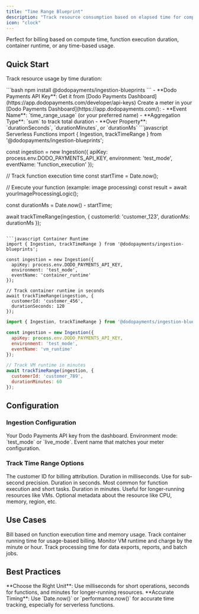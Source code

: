 ```yaml
---
title: "Time Range Blueprint"
description: "Track resource consumption based on elapsed time for compute, serverless functions, containers, and runtime billing."
icon: "clock"
---
```


<Info>
Perfect for billing based on compute time, function execution duration, container runtime, or any time-based usage.
</Info>

## Quick Start

Track resource usage by time duration:

<Steps>
<Step title="Install the SDK">
```bash
npm install @dodopayments/ingestion-blueprints
```
</Step>

<Step title="Get Your API Keys">
- **Dodo Payments API Key**: Get it from [Dodo Payments Dashboard](https://app.dodopayments.com/developer/api-keys)
</Step>

<Step title="Create a Meter">
Create a meter in your [Dodo Payments Dashboard](https://app.dodopayments.com/):
- **Event Name**: `time_range_usage` (or your preferred name)
- **Aggregation Type**: `sum` to track total duration
- **Over Property**: `durationSeconds`, `durationMinutes`, or `durationMs`
</Step>

<Step title="Track Time Usage">
<CodeGroup>
```javascript Serverless Functions
import { Ingestion, trackTimeRange } from '@dodopayments/ingestion-blueprints';

const ingestion = new Ingestion({
  apiKey: process.env.DODO_PAYMENTS_API_KEY,
  environment: 'test_mode',
  eventName: 'function_execution'
});

// Track function execution time
const startTime = Date.now();

// Execute your function (example: image processing)
const result = await yourImageProcessingLogic();

const durationMs = Date.now() - startTime;

await trackTimeRange(ingestion, {
  customerId: 'customer_123',
  durationMs: durationMs
});
```

```javascript Container Runtime
import { Ingestion, trackTimeRange } from '@dodopayments/ingestion-blueprints';

const ingestion = new Ingestion({
  apiKey: process.env.DODO_PAYMENTS_API_KEY,
  environment: 'test_mode',
  eventName: 'container_runtime'
});

// Track container runtime in seconds
await trackTimeRange(ingestion, {
  customerId: 'customer_456',
  durationSeconds: 120
});
```

```javascript VM Instance Runtime
import { Ingestion, trackTimeRange } from '@dodopayments/ingestion-blueprints';

const ingestion = new Ingestion({
  apiKey: process.env.DODO_PAYMENTS_API_KEY,
  environment: 'test_mode',
  eventName: 'vm_runtime'
});

// Track VM runtime in minutes
await trackTimeRange(ingestion, {
  customerId: 'customer_789',
  durationMinutes: 60
});
```
</CodeGroup>
</Step>
</Steps>

## Configuration

### Ingestion Configuration

<ParamField path="apiKey" type="string" required>
Your Dodo Payments API key from the dashboard.
</ParamField>

<ParamField path="environment" type="string" required>
Environment mode: `test_mode` or `live_mode`.
</ParamField>

<ParamField path="eventName" type="string" required>
Event name that matches your meter configuration.
</ParamField>

### Track Time Range Options

<ParamField path="customerId" type="string" required>
The customer ID for billing attribution.
</ParamField>

<ParamField path="durationMs" type="number">
Duration in milliseconds. Use for sub-second precision.
</ParamField>

<ParamField path="durationSeconds" type="number">
Duration in seconds. Most common for function execution and short tasks.
</ParamField>

<ParamField path="durationMinutes" type="number">
Duration in minutes. Useful for longer-running resources like VMs.
</ParamField>

<ParamField path="metadata" type="object">
Optional metadata about the resource like CPU, memory, region, etc.
</ParamField>

## Use Cases

<CardGroup cols={2}>
<Card title="Serverless Functions" icon="function">
Bill based on function execution time and memory usage.
</Card>
<Card title="Container Runtime" icon="container-storage">
Track container running time for usage-based billing.
</Card>
<Card title="Compute Instances" icon="server">
Monitor VM runtime and charge by the minute or hour.
</Card>
<Card title="Background Jobs" icon="briefcase">
Track processing time for data exports, reports, and batch jobs.
</Card>
</CardGroup>

## Best Practices

<Tip>
**Choose the Right Unit**: Use milliseconds for short operations, seconds for functions, and minutes for longer-running resources.
</Tip>

<Warning>
**Accurate Timing**: Use `Date.now()` or `performance.now()` for accurate time tracking, especially for serverless functions.
</Warning>
